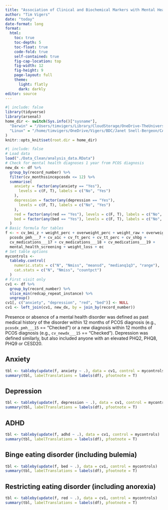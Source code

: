 ```yaml
---
title: "Association of Clinical and Biochemical Markers with Mental Health Disorders"
author: "Tim Vigers"
date: "today"
date-format: long
format:
  html:
    toc: true
    toc-depth: 5
    toc-float: true
    code-fold: true
    self-contained: true
    fig-cap-location: top
    fig-width: 12
    fig-height: 9
    page-layout: full
    theme:
      light: flatly
      dark: darkly
editor: source
---
```


```r
#| include: false
library(tidyverse)
library(arsenal)
home_dir <- switch(Sys.info()["sysname"],
  "Darwin" = "/Users/timvigers/Library/CloudStorage/OneDrive-TheUniversityofColoradoDenver/Vigers/BDC/Janet Snell-Bergeon/CALICO",
  "Linux" = "/home/timvigers/OneDrive/Vigers/BDC/Janet Snell-Bergeon/CALICO"
)
knitr::opts_knit$set(root.dir = home_dir)
```

```r
#| include: false
# Load data
load("./Data_Clean/analysis_data.RData")
# Check for mental health diagnoses 1 year from PCOS diagnosis
new_dx <- df %>%
  group_by(record_number) %>%
  filter(cv_monthssincepcosdx <= 12) %>%
  summarise(
    anxiety = factor(any(anxiety == "Yes"),
      levels = c(F, T), labels = c("No", "Yes")
    ),
    depression = factor(any(depression == "Yes"),
      levels = c(F, T), labels = c("No", "Yes")
    ),
    red = factor(any(red == "Yes"), levels = c(F, T), labels = c("No", "Yes")),
    bed = factor(any(bed == "Yes"), levels = c(F, T), labels = c("No", "Yes"))
  )
# Basic formula for tables
f <- ~ cv_bmi_z + weight_perc + overweight_perc + weight_raw + overweight_raw +
  pcosdx_pmh___7 + cv_a1c + cv_ft_perc + cv_tt_perc + cv_shbg +
  cv_medications___17 + cv_medications___18 + cv_medications___19 +
  mental_health_screening + weight_loss + ec
# Set table options
mycontrols <-
  tableby.control(
    numeric.stats = c("N", "Nmiss", "meansd", "medianq1q3", "range"),
    cat.stats = c("N", "Nmiss", "countpct")
  )
# First visit only
cv1 <- df %>%
  group_by(record_number) %>%
  slice_min(redcap_repeat_instance) %>%
  ungroup()
cv1[, c("anxiety", "depression", "red", "bed")] <- NULL
cv1 <- left_join(cv1, new_dx, by = join_by(record_number))
```

Presence or absence of a mental health disorder was defined as past medical history of the disorder within 12 months of PCOS diagnosis (e.g., `pcosdx_pmh___15` == "Checked") or a new diagnosis within 12 months of PCOS diagnosis (e.g., `cv_newdx___15` == "Checked"). Depression was defined similarly, but also included anyone with an elevated PHQ2, PHQ8, PHQ9 or CESD20.

## Anxiety

```r
tbl <- tableby(update(f, anxiety ~ .), data = cv1, control = mycontrols)
summary(tbl, labelTranslations = labels(df), pfootnote = T)
```

## Depression

```r
tbl <- tableby(update(f, depression ~ .), data = cv1, control = mycontrols)
summary(tbl, labelTranslations = labels(df), pfootnote = T)
```

## ADHD

```r
tbl <- tableby(update(f, adhd ~ .), data = cv1, control = mycontrols)
summary(tbl, labelTranslations = labels(df), pfootnote = T)
```

## Binge eating disorder (including bulemia)

```r
tbl <- tableby(update(f, bed ~ .), data = cv1, control = mycontrols)
summary(tbl, labelTranslations = labels(df), pfootnote = T)
```

## Restricting eating disorder (including anorexia)

```r
tbl <- tableby(update(f, red ~ .), data = cv1, control = mycontrols)
summary(tbl, labelTranslations = labels(df), pfootnote = T)
```
